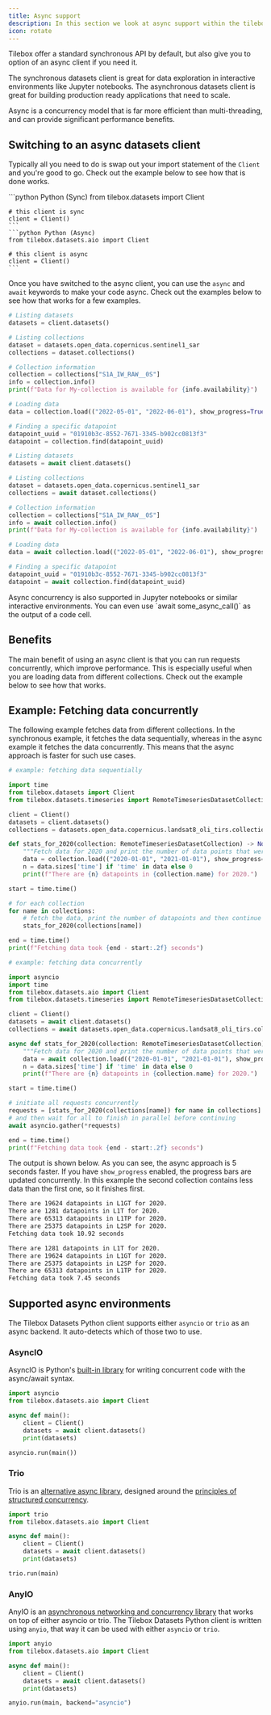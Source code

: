 ```yaml
---
title: Async support
description: In this section we look at async support within the tilebox datasets python client.
icon: rotate
---
```


Tilebox offer a standard synchronous API by default, but also give you to option of an async client if you need it.

The synchronous datasets client is great for data exploration in interactive environments like Jupyter notebooks.
The asynchronous datasets client is great for building production ready applications that need to scale.

Async is a concurrency model that is far more efficient than multi-threading, and can provide significant
performance benefits.

## Switching to an async datasets client

Typically all you need to do is swap out your import statement of the `Client` and you're good to go. Check out
the example below to see how that is done works.

<CodeGroup>
    ```python Python (Sync)
    from tilebox.datasets import Client

    # this client is sync
    client = Client()
    ```
    ```python Python (Async)
    from tilebox.datasets.aio import Client

    # this client is async
    client = Client()
    ```

</CodeGroup>

Once you have switched to the async client, you can use the `async` and `await` keywords to make your code async.
Check out the examples below to see how that works for a few examples.

<CodeGroup>

```python Python (Sync)
# Listing datasets
datasets = client.datasets()

# Listing collections
dataset = datasets.open_data.copernicus.sentinel1_sar
collections = dataset.collections()

# Collection information
collection = collections["S1A_IW_RAW__0S"]
info = collection.info()
print(f"Data for My-collection is available for {info.availability}")

# Loading data
data = collection.load(("2022-05-01", "2022-06-01"), show_progress=True)

# Finding a specific datapoint
datapoint_uuid = "01910b3c-8552-7671-3345-b902cc0813f3"
datapoint = collection.find(datapoint_uuid)
```

```python Python (Async)
# Listing datasets
datasets = await client.datasets()

# Listing collections
dataset = datasets.open_data.copernicus.sentinel1_sar
collections = await dataset.collections()

# Collection information
collection = collections["S1A_IW_RAW__0S"]
info = await collection.info()
print(f"Data for My-collection is available for {info.availability}")

# Loading data
data = await collection.load(("2022-05-01", "2022-06-01"), show_progress=True)

# Finding a specific datapoint
datapoint_uuid = "01910b3c-8552-7671-3345-b902cc0813f3"
datapoint = await collection.find(datapoint_uuid)
```

</CodeGroup>

<Note>
  Async concurrency is also supported in Jupyter notebooks or similar interactive environments. You can even use `await
  some_async_call()` as the output of a code cell.
</Note>

## Benefits

The main benefit of using an async client is that you can run requests concurrently, which improve performance.
This is especially useful when you are loading data from different collections.
Check out the example below to see how that works.

## Example: Fetching data concurrently

The following example fetches data from different collections.
In the synchronous example, it fetches the data sequentially, whereas in the async example it fetches the data concurrently.
This means that the async approach is faster for such use cases.

<CodeGroup>

```python Python (Sync)
# example: fetching data sequentially

import time
from tilebox.datasets import Client
from tilebox.datasets.timeseries import RemoteTimeseriesDatasetCollection  # for type hinting

client = Client()
datasets = client.datasets()
collections = datasets.open_data.copernicus.landsat8_oli_tirs.collections()

def stats_for_2020(collection: RemoteTimeseriesDatasetCollection) -> None:
    """Fetch data for 2020 and print the number of data points that were loaded."""
    data = collection.load(("2020-01-01", "2021-01-01"), show_progress=True)
    n = data.sizes['time'] if 'time' in data else 0
    print(f"There are {n} datapoints in {collection.name} for 2020.")

start = time.time()

# for each collection
for name in collections:
    # fetch the data, print the number of datapoints and then continue to the next collection
    stats_for_2020(collections[name])

end = time.time()
print(f"Fetching data took {end - start:.2f} seconds")
```

```python Python (Async)
# example: fetching data concurrently

import asyncio
import time
from tilebox.datasets.aio import Client
from tilebox.datasets.timeseries import RemoteTimeseriesDatasetCollection  # for type hinting

client = Client()
datasets = await client.datasets()
collections = await datasets.open_data.copernicus.landsat8_oli_tirs.collections()

async def stats_for_2020(collection: RemoteTimeseriesDatasetCollection) -> None:
    """Fetch data for 2020 and print the number of data points that were loaded."""
    data = await collection.load(("2020-01-01", "2021-01-01"), show_progress=True)
    n = data.sizes['time'] if 'time' in data else 0
    print(f"There are {n} datapoints in {collection.name} for 2020.")

start = time.time()

# initiate all requests concurrently
requests = [stats_for_2020(collections[name]) for name in collections]
# and then wait for all to finish in parallel before continuing
await asyncio.gather(*requests)

end = time.time()
print(f"Fetching data took {end - start:.2f} seconds")
```

</CodeGroup>

The output is shown below. As you can see, the async approach is 5 seconds faster. If you have `show_progress` enabled,
the progress bars are updated concurrently. In this example the second collection contains less data than the first one,
so it finishes first.

<CodeGroup>

```txt Python (Sync)
There are 19624 datapoints in L1GT for 2020.
There are 1281 datapoints in L1T for 2020.
There are 65313 datapoints in L1TP for 2020.
There are 25375 datapoints in L2SP for 2020.
Fetching data took 10.92 seconds
```

```txt Python (Async)
There are 1281 datapoints in L1T for 2020.
There are 19624 datapoints in L1GT for 2020.
There are 25375 datapoints in L2SP for 2020.
There are 65313 datapoints in L1TP for 2020.
Fetching data took 7.45 seconds
```

</CodeGroup>

## Supported async environments

The Tilebox Datasets Python client supports either `asyncio` or `trio` as an async backend.
It auto-detects which of those two to use.

### AsyncIO

AsyncIO is Python's [built-in library](https://docs.python.org/3/library/asyncio.html) for writing concurrent
code with the async/await syntax.

```python
import asyncio
from tilebox.datasets.aio import Client

async def main():
    client = Client()
    datasets = await client.datasets()
    print(datasets)

asyncio.run(main())
```

### Trio

Trio is an [alternative async library](https://trio.readthedocs.io/en/stable/), designed around the
[principles of structured concurrency](https://en.wikipedia.org/wiki/Structured_concurrency).

```python
import trio
from tilebox.datasets.aio import Client

async def main():
    client = Client()
    datasets = await client.datasets()
    print(datasets)

trio.run(main)
```

### AnyIO

AnyIO is an [asynchronous networking and concurrency library](https://anyio.readthedocs.io/en/stable/) that works on
top of either asyncio or trio. The Tilebox Datasets Python client is written using `anyio`, that way it can be used with
either `asyncio` or `trio`.

```python
import anyio
from tilebox.datasets.aio import Client

async def main():
    client = Client()
    datasets = await client.datasets()
    print(datasets)

anyio.run(main, backend="asyncio")
```

